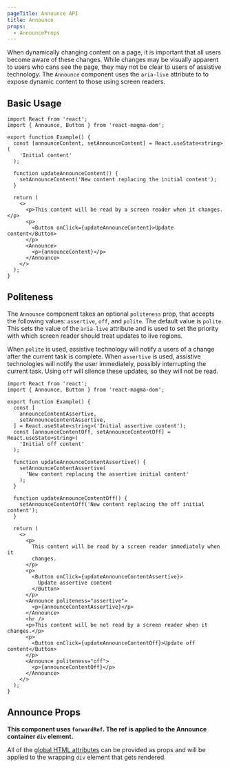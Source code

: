 ```yaml
---
pageTitle: Announce API
title: Announce
props:
  - AnnounceProps
---
```


<PageContent componentName="announce" type="api">

When dynamically changing content on a page, it is important that all users become aware of these changes. While changes may be visually apparent to users who cans see the page,
they may not be clear to users of assistive technology. The `Announce` component uses the `aria-live` attribute to to expose dynamic content to those using screen readers.

## Basic Usage

```tsx
import React from 'react';
import { Announce, Button } from 'react-magma-dom';

export function Example() {
  const [announceContent, setAnnounceContent] = React.useState<string>(
    'Initial content'
  );

  function updateAnnounceContent() {
    setAnnounceContent('New content replacing the initial content');
  }

  return (
    <>
      <p>This content will be read by a screen reader when it changes.</p>
      <p>
        <Button onClick={updateAnnounceContent}>Update content</Button>
      </p>
      <Announce>
        <p>{announceContent}</p>
      </Announce>
    </>
  );
}
```

## Politeness

The `Announce` component takes an optional `politeness` prop, that accepts the following values: `assertive`, `off`, and `polite`. The default value is `polite`.
This sets the value of the `aria-live` attribute and is used to set the priority with which screen reader should treat updates to live regions.

When `polite` is used, assistive technology will notify a users of a change after the current task is complete. When `assertive` is used, assistive technologies will notify the user immediately,
possibly interrupting the current task. Using `off` will silence these updates, so they will not be read.

```tsx
import React from 'react';
import { Announce, Button } from 'react-magma-dom';

export function Example() {
  const [
    announceContentAssertive,
    setAnnounceContentAssertive,
  ] = React.useState<string>('Initial assertive content');
  const [announceContentOff, setAnnounceContentOff] = React.useState<string>(
    'Initial off content'
  );

  function updateAnnounceContentAssertive() {
    setAnnounceContentAssertive(
      'New content replacing the assertive initial content'
    );
  }

  function updateAnnounceContentOff() {
    setAnnounceContentOff('New content replacing the off initial content');
  }

  return (
    <>
      <p>
        This content will be read by a screen reader immediately when it
        changes.
      </p>
      <p>
        <Button onClick={updateAnnounceContentAssertive}>
          Update assertive content
        </Button>
      </p>
      <Announce politeness="assertive">
        <p>{announceContentAssertive}</p>
      </Announce>
      <hr />
      <p>This content will be not read by a screen reader when it changes.</p>
      <p>
        <Button onClick={updateAnnounceContentOff}>Update off content</Button>
      </p>
      <Announce politeness="off">
        <p>{announceContentOff}</p>
      </Announce>
    </>
  );
}
```

## Announce Props

**This component uses `forwardRef`. The ref is applied to the Announce container `div` element.**

All of the [global HTML attributes](https://developer.mozilla.org/en-US/docs/Web/HTML/Global_attributes) can be provided as props and will be applied to the wrapping `div` element that gets rendered.

<AnnounceProps />
</PageContent>